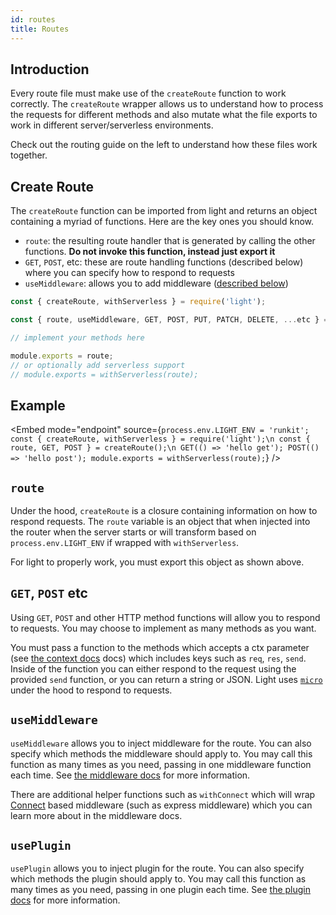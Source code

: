 ```yaml
---
id: routes
title: Routes
---
```


## Introduction

Every route file must make use of the `createRoute` function to work correctly. The `createRoute` wrapper allows us to understand how to process the requests for different methods and also mutate what the file exports to work in different server/serverless environments.

Check out the routing guide on the left to understand how these files work together.

## Create Route

The `createRoute` function can be imported from light and returns an object containing a myriad of functions. Here are the key ones you should know.

- `route`: the resulting route handler that is generated by calling the other functions. **Do not invoke this function, instead just export it**
- `GET`, `POST`, etc: these are route handling functions (described below) where you can specify how to respond to requests
- `useMiddleware`: allows you to add middleware ([described below](#usemiddleware))

```js
const { createRoute, withServerless } = require('light');

const { route, useMiddleware, GET, POST, PUT, PATCH, DELETE, ...etc } = createRoute();

// implement your methods here

module.exports = route;
// or optionally add serverless support
// module.exports = withServerless(route);
```

## Example


<Embed
  mode="endpoint"
  source={`process.env.LIGHT_ENV = 'runkit';
const { createRoute, withServerless } = require('light');\n
const { route, GET, POST } = createRoute();\n
GET(() => 'hello get');
POST(() => 'hello post');
module.exports = withServerless(route);`}
/>

## `route`

Under the hood, `createRoute` is a closure containing information on how to respond requests. The `route` variable is an object that when injected into the router when the server starts or will transform based on `process.env.LIGHT_ENV` if wrapped with `withServerless`.

For light to properly work, you must export this object as shown above.

## `GET`, `POST` etc

Using `GET`, `POST` and other HTTP method functions will allow you to respond to requests. You may choose to implement as many methods as you want.

You must pass a function to the methods which accepts a ctx parameter (see [the context docs](core/context.md) docs) which includes keys such as `req`, `res`, `send`. Inside of the function you can either respond to the request using the provided `send` function, or you can return a string or JSON. Light uses [`micro`](https://github.com/vercel/micro) under the hood to respond to requests.

## `useMiddleware`

`useMiddleware` allows you to inject middleware for the route. You can also specify which methods the middleware should apply to. You may call this function as many times as you need, passing in one middleware function each time. See [the middleware docs](core/middleware.mdx) for more information.

There are additional helper functions such as `withConnect` which will wrap [Connect](https://github.com/senchalabs/connect) based middleware (such as express middleware) which you can learn more about in the middleware docs.

## `usePlugin`

`usePlugin` allows you to inject plugin for the route. You can also specify which methods the plugin should apply to. You may call this function as many times as you need, passing in one plugin each time. See [the plugin docs](core/plugins.mdx) for more information.
